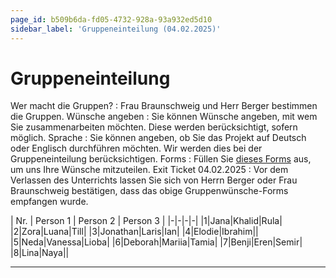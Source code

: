 ```yaml
---
page_id: b509b6da-fd05-4732-928a-93a932ed5d10
sidebar_label: 'Gruppeneinteilung (04.02.2025)'
---
```



# Gruppeneinteilung

Wer macht die Gruppen? : Frau Braunschweig und Herr Berger bestimmen die Gruppen. Wünsche angeben : Sie können Wünsche angeben, mit wem Sie zusammenarbeiten möchten. Diese werden berücksichtigt, sofern möglich. Sprache : Sie können angeben, ob Sie das Projekt auf Deutsch oder Englisch durchführen möchten. Wir werden dies bei der Gruppeneinteilung berücksichtigen. Forms : Füllen Sie [dieses Forms](https://forms.office.com/Pages/ResponsePage.aspx?id=Y4MGSWGDB0aVSWK2tVeUqneR4FxJ7SlIvbWmmL8iOgxUQ01SNU9OQUNXMVg4SkZYVFJTR1Y4OEFBUS4u) aus, um uns Ihre Wünsche mitzuteilen. Exit Ticket 04.02.2025 : Vor dem Verlassen des Unterrichts lassen Sie sich von Herrn Berger oder Frau Braunschweig bestätigen, dass das obige Gruppenwünsche-Forms empfangen wurde.

<Restricted id="b509b6da-fd05-4732-928a-93a932ed5d10">
    | Nr. | Person 1 | Person 2 | Person 3 | |-|-|-|-| |1|Jana|Khalid|Rula| |2|Zora|Luana|Till|
    |3|Jonathan|Laris|Ian| |4|Elodie|Ibrahim|| |5|Neda|Vanessa|Lioba| |6|Deborah|Mariia|Tamia|
    |7|Benji|Eren|Semir| |8|Lina|Naya||
</Restricted>

---
